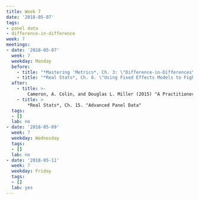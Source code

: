 ```yaml
---
title: Week 7
date: '2018-05-07'
tags:
- panel data
- difference-in-difference
week: 7
meetings:
- date: '2018-05-07'
  week: 7
  weekday: Monday
  before:
    - title: "*Mastering 'Metrics*, Ch. 3: \"Difference-in-Differences\""
    - title: "*Real Stats*, Ch. 8. \"Using Fixed Effects Models to Fight Endogeneity\""
  after:
    - title: >-
        Cameron, A. Colin, and Douglas L. Miller (2015) "A Practitioner’s Guide to Cluster-Robust Inference" *Journal of Human Resources* [DOI:10.3368/jhr.50.2.317](https://dx.doi.org/10.3368/jhr.50.2.317)
    - title: >
        *Real Stats*, Ch. 15. "Advanced Panel Data"
  tags:
  - []
  lab: no
- date: '2018-05-09'
  week: 7
  weekday: Wednesday
  tags:
  - []
  lab: no
- date: '2018-05-11'
  week: 7
  weekday: Friday
  tags:
  - []
  lab: yes
---
```


